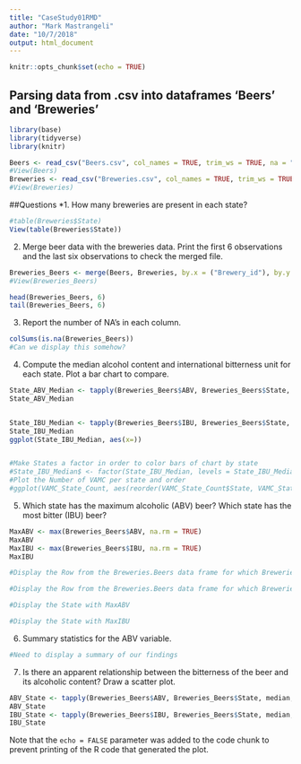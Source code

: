 ```yaml
---
title: "CaseStudy01RMD"
author: "Mark Mastrangeli"
date: "10/7/2018"
output: html_document
---
```


```r
knitr::opts_chunk$set(echo = TRUE)
```


## Parsing data from .csv into dataframes 'Beers' and 'Breweries'
```r
library(base)
library(tidyverse)
library(knitr)

Beers <- read_csv("Beers.csv", col_names = TRUE, trim_ws = TRUE, na = "NA")
#View(Beers)
Breweries <- read_csv("Breweries.csv", col_names = TRUE, trim_ws = TRUE, na = "NA")
#View(Breweries)
```

##Questions
*1.	How many breweries are present in each state?
```r
#table(Breweries$State)
View(table(Breweries$State))


```
2.	Merge beer data with the breweries data. Print the first 6 observations and the last six observations to check the merged file.
```r
Breweries_Beers <- merge(Beers, Breweries, by.x = ("Brewery_id"), by.y = ("Brew_ID"), sort = TRUE)
#View(Breweries_Beers)

head(Breweries_Beers, 6)
tail(Breweries_Beers, 6)

```

3.	Report the number of NA's in each column.
```r
colSums(is.na(Breweries_Beers))
#Can we display this somehow?

```

4.	Compute the median alcohol content and international bitterness unit for each state. Plot a bar chart to compare.
```r


State_ABV_Median <- tapply(Breweries_Beers$ABV, Breweries_Beers$State, median, na.rm = TRUE)
State_ABV_Median


State_IBU_Median <- tapply(Breweries_Beers$IBU, Breweries_Beers$State, median, na.rm = TRUE)
State_IBU_Median
ggplot(State_IBU_Median, aes(x=))


#Make States a factor in order to color bars of chart by state
#State_IBU_Median$ <- factor(State_IBU_Median, levels = State_IBU_Median)
#Plot the Number of VAMC per state and order
#ggplot(VAMC_State_Count, aes(reorder(VAMC_State_Count$State, VAMC_State_Count$`Number of VAMC`), VAMC_State_Count$`Number of VAMC`)) + geom_bar(aes(fill=VAMC_State_Count$State), stat="identity") + ggtitle("Distribution of VA Medical Centers in continental US") + theme(axis.text.x=element_text(angle = 90, vjust = 1,hjust = ), legend.position="none") + scale_color_manual(values = LST) + labs(title="Number of Veterans Affairs Medical Centers by State", fill = "State", x= "State", y= "VAMC Count")
```
5.	Which state has the maximum alcoholic (ABV) beer? Which state has the most bitter (IBU) beer?
```r

MaxABV <- max(Breweries_Beers$ABV, na.rm = TRUE)
MaxABV
MaxIBU <- max(Breweries_Beers$IBU, na.rm = TRUE)
MaxIBU

#Display the Row from the Breweries.Beers data frame for which Breweries.Beers$ABV = MaxABV

#Display the Row from the Breweries.Beers data frame for which Breweries.Beers$IBU = MaxIBU

#Display the State with MaxABV

#Display the State with MaxIBU

```


6.	Summary statistics for the ABV variable.
```r
#Need to display a summary of our findings
```


7.	Is there an apparent relationship between the bitterness of the beer and its alcoholic content? Draw a scatter plot.
```r
ABV_State <- tapply(Breweries_Beers$ABV, Breweries_Beers$State, median, na.rm = TRUE)
ABV_State
IBU_State <- tapply(Breweries_Beers$IBU, Breweries_Beers$State, median, na.rm = TRUE)
IBU_State
```



Note that the `echo = FALSE` parameter was added to the code chunk to prevent printing of the R code that generated the plot.
